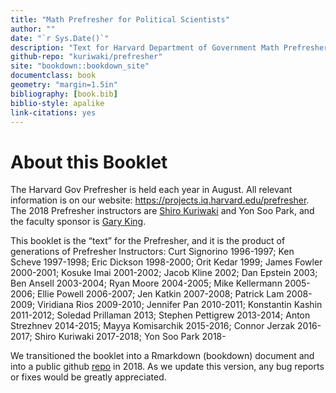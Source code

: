 ```yaml
--- 
title: "Math Prefresher for Political Scientists"
author: ""
date: "`r Sys.Date()`"
description: "Text for Harvard Department of Government Math Prefresher"
github-repo: "kuriwaki/prefresher"
site: "bookdown::bookdown_site"
documentclass: book
geometry: "margin=1.5in"
bibliography: [book.bib]
biblio-style: apalike
link-citations: yes
---
```


# About this Booklet {-}

The Harvard Gov Prefresher is held each year in August. All relevant information is on our website: <https://projects.iq.harvard.edu/prefresher>. The 2018 Prefresher instructors are [Shiro Kuriwaki](https://www.shirokuriwaki.com) and Yon Soo Park, and the faculty sponsor is  [Gary King](https://gking.harvard.edu). 


This booklet is the "text" for the Prefresher, and it is the product of generations of Prefresher Instructors: Curt Signorino 1996-1997; Ken Scheve 1997-1998; Eric Dickson 1998-2000; Orit Kedar 1999; James Fowler 2000-2001; Kosuke Imai 2001-2002; Jacob Kline 2002; Dan Epstein 2003; Ben Ansell 2003-2004; Ryan Moore 2004-2005; Mike Kellermann 2005-2006; Ellie Powell 2006-2007; Jen Katkin 2007-2008; Patrick Lam 2008-2009; Viridiana Rios 2009-2010; Jennifer Pan 2010-2011; Konstantin Kashin 2011-2012; Soledad Prillaman 2013; Stephen Pettigrew 2013-2014; Anton Strezhnev 2014-2015; Mayya Komisarchik 2015-2016; Connor Jerzak 2016-2017; Shiro Kuriwaki 2017-2018; Yon Soo Park 2018-


We transitioned the booklet into a Rmarkdown (bookdown) document and into a public github [repo](https://github.com/kuriwaki/prefresher) in 2018. As we update this version, any bug reports or fixes would be greatly appreciated. 
